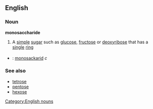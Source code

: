 ==English==
===Noun===
{{wikipedia}}
'''monosaccharide'''
#{{chemistry}} A [[simple]] [[sugar]] such as [[glucose]], [[fructose]] or [[deoxyribose]] that has a [[single]] [[ring]]
===={{trans}}====
*{{sv}}: [[monosackarid]] ''c''
===See also===
*[[tetrose]]
*[[pentose]]
*[[hexose]]

[[Category:English nouns]]